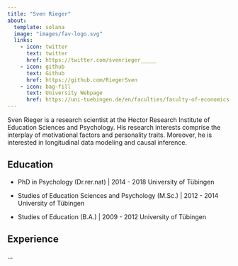 ---
title: "Sven Rieger"
about:
  template: solana
  image: "images/fav-logo.svg"
  links:
    - icon: twitter
      text: twitter
      href: https://twitter.com/svenrieger_____
    - icon: github
      text: Github
      href: https://github.com/RiegerSven
    - icon: bag-fill
      text: University Webpage
      href: https://uni-tuebingen.de/en/faculties/faculty-of-economics-and-social-sciences/subjects/department-of-social-sciences/education-sciences-and-psychology/institute/staff/rieger-sven-dr/
---



Sven Rieger is a research scientist at the Hector Research Institute of Education Sciences and Psychology. His research interests comprise the interplay of motivational factors and personality traits. Moreover, he is interested in longitudinal data modeling and causal inference.


## Education

- PhD in Psychology (Dr.rer.nat) | 2014 - 2018 University of Tübingen

- Studies of Education Sciences and Psychology (M.Sc.) | 2012 - 2014 University of Tübingen

- Studies of Education (B.A.) | 2009 - 2012 University of Tübingen

## Experience

...